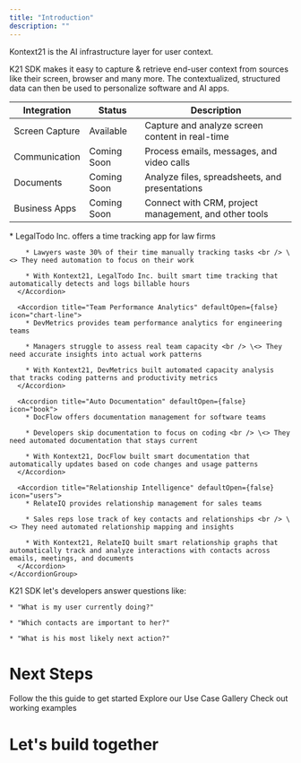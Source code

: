 ```yaml
---
title: "Introduction"
description: ""
---
```


Kontext21 is the AI infrastructure layer for user context.

K21 SDK makes it easy to capture & retrieve end-user context from sources like their screen, browser and many more. The contextualized, structured data can then be used to personalize software and AI apps.

| Integration | Status | Description |
|-------------|---------|-------------|
| Screen Capture | Available | Capture and analyze screen content in real-time |
| Communication | Coming Soon | Process emails, messages, and video calls |
| Documents | Coming Soon | Analyze files, spreadsheets, and presentations |
| Business Apps | Coming Soon | Connect with CRM, project management, and other tools |

<AccordionGroup>
  <Accordion title="Use Cases" defaultOpen={false} icon="lightbulb">
    <AccordionGroup>
      <Accordion title="Automated Time Tracking" defaultOpen={false} icon="clock">
        * LegalTodo Inc. offers a time tracking app for law firms

        * Lawyers waste 30% of their time manually tracking tasks <br /> \<> They need automation to focus on their work

        * With Kontext21, LegalTodo Inc. built smart time tracking that automatically detects and logs billable hours
      </Accordion>

      <Accordion title="Team Performance Analytics" defaultOpen={false} icon="chart-line">
        * DevMetrics provides team performance analytics for engineering teams

        * Managers struggle to assess real team capacity <br /> \<> They need accurate insights into actual work patterns

        * With Kontext21, DevMetrics built automated capacity analysis that tracks coding patterns and productivity metrics
      </Accordion>

      <Accordion title="Auto Documentation" defaultOpen={false} icon="book">
        * DocFlow offers documentation management for software teams

        * Developers skip documentation to focus on coding <br /> \<> They need automated documentation that stays current

        * With Kontext21, DocFlow built smart documentation that automatically updates based on code changes and usage patterns
      </Accordion>

      <Accordion title="Relationship Intelligence" defaultOpen={false} icon="users">
        * RelateIQ provides relationship management for sales teams

        * Sales reps lose track of key contacts and relationships <br /> \<> They need automated relationship mapping and insights

        * With Kontext21, RelateIQ built smart relationship graphs that automatically track and analyze interactions with contacts across emails, meetings, and documents
      </Accordion>
    </AccordionGroup>
  </Accordion>

  <Accordion title="Questions you can answer with K21 SDK" defaultOpen={false} icon="question">
    K21 SDK let's developers answer questions like:

    * "What is my user currently doing?"

    * "Which contacts are important to her?"

    * "What is his most likely next action?"
  </Accordion>
</AccordionGroup>

# Next Steps
<CardGroup cols={2}>
  <Card title="Quickstart" icon="pen-to-square" href="/quickstart">
    Follow the this guide to get started
  </Card>

  <Card title="Get Inspiration" icon="stars" href="https://kontext21.com/use-case-gallery">
    Explore our Use Case Gallery
  </Card>

  <Card title="Playground" icon="image" href="/playground" />

  <Card title="Sample Code" icon="code" href="/samples">
    Check out working examples
  </Card>
</CardGroup>

# Let's build together
<CardGroup cols={2}>
  <Card title="Find us on GitHub" icon="github" href="https://github.com/kontext21/context/" />

  <Card title="Join us on Discord" icon="discord" href="https://discord.gg/qYUADWRMRX" />
</CardGroup>
